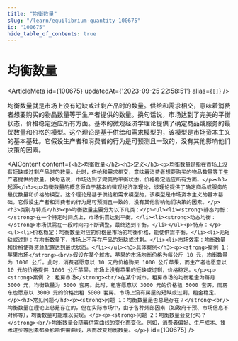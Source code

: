 ```yaml
---
title: "均衡数量"
slug: "/learn/equilibrium-quantity-100675"
id: "100675"
hide_table_of_contents: true
---
```



# 均衡数量

<ArticleMeta id={100675} updatedAt={'2023-09-25 22:58:51'} alias={`[]`} />
<div className='border-solid border-b border-t-0 my-4 border-[var(--ifm-color-gray-300)]' />

均衡数量就是市场上没有短缺或过剩产品时的数量。供给和需求相交，意味着消费者想要购买的物品数量等于生产者提供的数量。换句话说，市场达到了完美的平衡状态，价格稳定适应所有方面。基本的微观经济学理论提供了确定商品或服务的最优数量和价格的模型。这个理论是基于供给和需求模型的，该模型是市场资本主义的基本基础。它假设生产者和消费者的行为是可预测且一致的，没有其他影响他们决策的因素。

<AIContent content={`<h2>均衡数量</h2><h3>定义</h3><p>均衡数量是指在市场上没有短缺或过剩产品时的数量。此时，供给和需求相交，意味着消费者想要购买的物品数量等于生产者提供的数量。换句话说，市场达到了完美的平衡状态，价格稳定适应所有方面。</p><h3>起源</h3><p>均衡数量的概念源自于基本的微观经济学理论，该理论提供了确定商品或服务的最优数量和价格的模型。这个理论是基于供给和需求模型的，该模型是市场资本主义的基本基础。它假设生产者和消费者的行为是可预测且一致的，没有其他影响他们决策的因素。</p><h3>类别与特点</h3><p>均衡数量主要分为以下几类：</p><ul><li><strong>静态均衡：</strong>在一个特定时间点上，市场供需达到平衡。</li><li><strong>动态均衡：</strong>市场供需在一段时间内不断调整，最终达到平衡。</li></ul><p>特点：</p><ul><li>价格稳定：均衡数量对应的价格是市场的均衡价格，能使供需平衡。</li><li>无短缺或过剩：在均衡数量下，市场上不存在产品的短缺或过剩。</li><li>市场效率：均衡数量和价格使得资源配置达到最优状态。</li></ul><h3>具体案例</h3><p><strong>案例 1：苹果市场</strong><br/>假设在某个城市，苹果的市场均衡价格为每公斤 10 元，均衡数量为 1000 公斤。此时，消费者愿意以 10 元的价格购买 1000 公斤苹果，而生产者也愿意以 10 元的价格提供 1000 公斤苹果。市场上没有苹果的短缺或过剩，价格稳定。</p><p><strong>案例 2：租房市场</strong><br/>在某个城市，租房市场的均衡租金为每月 3000 元，均衡数量为 5000 套房。此时，租客愿意以 3000 元的价格租 5000 套房，而房东也愿意以 3000 元的价格出租 5000 套房。市场上没有房屋的短缺或过剩，租金稳定。</p><h3>常见问题</h3><p><strong>问题 1：均衡数量是否总是存在？</strong><br/>均衡数量在理论上总是存在的，但在实际市场中，由于各种外部因素（如政府干预、市场信息不对称等），均衡数量可能难以实现。</p><p><strong>问题 2：均衡数量会变化吗？</strong><br/>均衡数量会随着供需曲线的变化而变化。例如，消费者偏好、生产成本、技术进步等因素都会影响供需曲线，从而改变均衡数量。</p>`} id={100675} />
